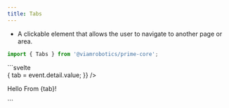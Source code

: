 ```yaml
---
title: Tabs
---
```



- A clickable element that allows the user to navigate to another page or area.

```ts
import { Tabs } from '@viamrobotics/prime-core';
```

<Example>
  <TabsComponent
    slot="component"
    client:load
  />
  ```svelte
  <div class="flex w-full flex-col gap-4">
    <Tabs
      cx="bg-cyan-500 w-full"
      tabs={['Tab 1', 'Tab 2', 'Tab 3']}
      selected={tab}
      on:input={(event) => {
        tab = event.detail.value;
      }}
    />
    <p>Hello From {tab}!</p>
  </div>
  ```
</Example>
